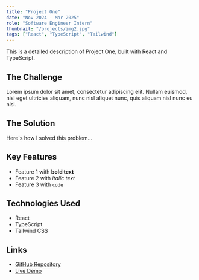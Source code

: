 ```yaml
---
title: "Project One"
date: "Nov 2024 - Mar 2025"
role: "Software Engineer Intern"
thumbnail: "/projects/img2.jpg"
tags: ["React", "TypeScript", "Tailwind"]
---
```


This is a detailed description of Project One, built with React and TypeScript.

## The Challenge

Lorem ipsum dolor sit amet, consectetur adipiscing elit. Nullam euismod, nisl eget
ultricies aliquam, nunc nisl aliquet nunc, quis aliquam nisl nunc eu nisl.

## The Solution

Here's how I solved this problem...

## Key Features

- Feature 1 with **bold text**
- Feature 2 with *italic text*
- Feature 3 with `code`

## Technologies Used

- React
- TypeScript
- Tailwind CSS

## Links

- [GitHub Repository](https://github.com/yourusername/project-one)
- [Live Demo](https://project-one-demo.com)